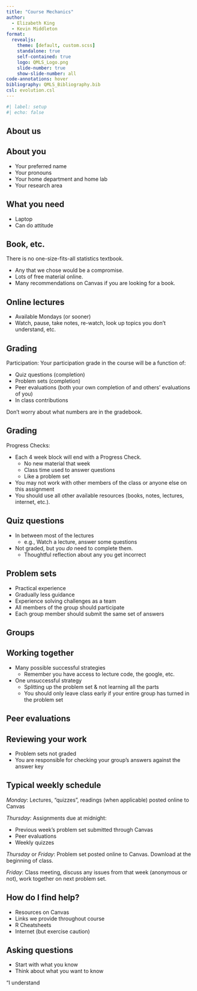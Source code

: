 ```yaml
---
title: "Course Mechanics"
author:
  - Elizabeth King
  - Kevin Middleton
format:
  revealjs:
    theme: [default, custom.scss]
    standalone: true
    self-contained: true
    logo: QMLS_Logo.png
    slide-number: true
    show-slide-number: all
code-annotations: hover
bibliography: QMLS_Bibliography.bib
csl: evolution.csl
---
```


```r
#| label: setup
#| echo: false


```


## About us


## About you

- Your preferred name
- Your pronouns
- Your home department and home lab
- Your research area


## What you need

- Laptop
- Can do attitude


## Book, etc.

There is no one-size-fits-all statistics textbook.

- Any that we chose would be a compromise.
- Lots of free material online.
- Many recommendations on Canvas if you are looking for a book.


## Online lectures

- Available Mondays (or sooner)
- Watch, pause, take notes, re-watch, look up topics you don't understand, etc.


## Grading

Participation: Your participation grade in the course will be a function of:

- Quiz questions (completion)
- Problem sets (completion)
- Peer evaluations (both your own completion of and others' evaluations of you)
- In class contributions

Don't worry about what numbers are in the gradebook.


## Grading

Progress Checks:

- Each 4 week block will end with a Progress Check.
    - No new material that week
    - Class time used to answer questions
    - Like a problem set
- You may not work with other members of the class or anyone else on this assignment
- You should use all other available resources (books, notes, lectures, internet, etc.).


## Quiz questions

- In between most of the lectures
    - e.g., Watch a lecture, answer some questions
- Not graded, but you *do* need to complete them.
    - Thoughtful reflection about any you get incorrect


## Problem sets

- Practical experience
- Gradually less guidance
- Experience solving challenges as a team
- All members of the group should participate
- Each group member should submit the same set of answers


## Groups


## Working together

- Many possible successful strategies
    - Remember you have access to lecture code, the google, etc.
- One unsuccessful strategy
    - Splitting up the problem set & not learning all the parts
    - You should only leave class early if your entire group has turned in the problem set

## Peer evaluations


## Reviewing your work

- Problem sets not graded
- You are responsible for checking your group's answers against the answer key


## Typical weekly schedule

*Monday*: Lectures, "quizzes", readings (when applicable) posted online to Canvas

*Thursday*: Assignments due at midnight:

- Previous week's problem set submitted through Canvas
- Peer evaluations
- Weekly quizzes

*Thursday* or *Friday*: Problem set posted online to Canvas. Download at the beginning of class.

*Friday*: Class meeting, discuss any issues from that week (anonymous or not), work together on next problem set.

## How do I find help?

- Resources on Canvas 
- Links we provide throughout course
- R Cheatsheets
- Internet (but exercise caution)


## Asking questions

- Start with what you know
- Think about what you want to know

"I understand 

